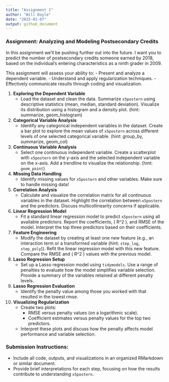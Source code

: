 ```yaml
---
title: "Assignment 1"
author: "Will Doyle"
date: "2025-01-07"
output: github_document
---
```


### Assignment: Analyzing and Modeling Postsecondary Credits

In this assignment we'll be pushing further out into the future. I want you to predict the number of postsecondary credits someone earned by 2018, based on the individual's entering characteristics as a ninth grader in 2009. 

This assignment will assess your ability to:
- Present and analyze a dependent variable.
- Understand and apply regularization techniques.
- Effectively communicate results through coding and visualization.

1. **Exploring the Dependent Variable**
   - Load the dataset and clean the data. Summarize `x5postern` using descriptive statistics (mean, median, standard deviation). Visualize its distribution using a histogram and a density plot. (hint: summarize, geom_histogram)

2. **Categorical Variable Analysis**
   - Identify any categorical independent variables in the dataset. Create a bar plot to explore the mean values of `x5postern` across different levels of one selected categorical variable. (hint: group_by, summarize, geom_col)

3. **Continuous Variable Analysis**
   - Select one continuous independent variable. Create a scatterplot with `x5postern` on the y-axis and the selected independent variable on the x-axis. Add a trendline to visualize the relationship. (hint: `geom_point`)

4. **Missing Data Handling**
   - Identify missing values for `x5postern` and other variables. Make sure to handle missing data!

5. **Correlation Analysis**
   - Calculate and visualize the correlation matrix for all continuous variables in the dataset. Highlight the correlation between `x5postern` and the predictors. Discuss multicollinearity concerns if applicable.

6. **Linear Regression Model**
   - Fit a standard linear regression model to predict `x5postern` using all available predictors. Report the coefficients, \( R^2 \), and RMSE of the model. Interpret the top three predictors based on their coefficients.

7. **Feature Engineering**
   - Modify the dataset by creating at least one new feature (e.g., an interaction term or a transformed variable (hint: `step_log`, `step_poly`)). Refit the linear regression model with this new feature. Compare the RMSE and \( R^2 \) values with the previous model.

8. **Lasso Regression Setup**
   - Set up a Lasso regression model using `tidymodels`. Use a range of penalties to evaluate how the model simplifies variable selection. Provide a summary of the variables retained at different penalty levels.

9. **Lasso Regression Evaluation**
   - Identify the penalty value among those you worked with that resulted in the lowest rmse. 

10. **Visualizing Regularization**
    - Create two plots:
      - RMSE versus penalty values (on a logarithmic scale).
      - Coefficient estimates versus penalty values for the top two predictors. 
    - Interpret these plots and discuss how the penalty affects model performance and variable selection.



### Submission Instructions:
- Include all code, outputs, and visualizations in an organized RMarkdown or similar document.
- Provide brief interpretations for each step, focusing on how the results contribute to understanding `x5postern`.


